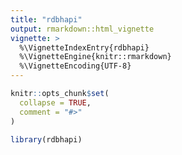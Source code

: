 ```yaml
---
title: "rdbhapi"
output: rmarkdown::html_vignette
vignette: >
  %\VignetteIndexEntry{rdbhapi}
  %\VignetteEngine{knitr::rmarkdown}
  %\VignetteEncoding{UTF-8}
---
```


```r
knitr::opts_chunk$set(
  collapse = TRUE,
  comment = "#>"
)
```

```r
library(rdbhapi)
```
